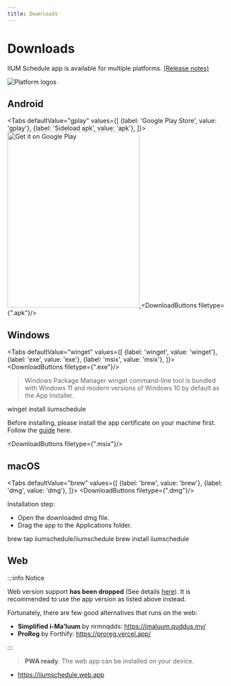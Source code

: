 ```yaml
---
title: Downloads
---
```



# Downloads

IIUM Schedule app is available for multiple platforms. [(Release notes)](/changelog)

![Platform logos](/img/platform-logos.png)

## Android

<Tabs
    defaultValue="gplay"
    values={[
        {label: 'Google Play Store', value: 'gplay'},
        {label: 'Sideload apk', value: 'apk'},
    ]}>
    <TabItem value="gplay">
    <a href="https://play.google.com/store/apps/details?id=com.iqfareez.iiumschedule&utm_source=website&pcampaignid=pcampaignidMKT-Other-global-all-co-prtnr-py-PartBadge-Mar2515-1">
    <img
    alt="Get it on Google Play"
    src="https://play.google.com/intl/en_us/badges/static/images/badges/en_badge_web_generic.png"
    width="300"
    height="400"/>
    </a>
    </TabItem>
    <TabItem value="apk"><DownloadButtons filetype={".apk"}/>
    </TabItem>

</Tabs>

## Windows

<Tabs
    defaultValue="winget"
    values={[
        {label: 'winget', value: 'winget'},
        {label: 'exe', value: 'exe'},
        {label: 'msix', value: 'msix'},
    ]}>
    <TabItem value="exe">
        <DownloadButtons filetype={".exe"}/>
    </TabItem>
    <TabItem value="winget">
        <blockquote> Windows Package Manager winget command-line tool is bundled with Windows 11 and modern versions of Windows 10 by default as the App Installer.</blockquote>
        <CodeBlock language="powershell">
            winget install iiumschedule
        </CodeBlock>
    </TabItem>
    <TabItem value="msix">
        <p>Before installing, please install the app certificate on your machine first. Follow the <a
            href="../windows-cert">guide</a> here.</p>
        <DownloadButtons filetype={".msix"}/>
    </TabItem>
</Tabs>

## macOS

<Tabs
    defaultValue="brew"
    values={[
        {label: 'brew', value: 'brew'},
        {label: 'dmg', value: 'dmg'},
    ]}>
    <TabItem value="dmg">
        <DownloadButtons filetype={".dmg"}/>
        <br/>
        <p>
            Installation step:
            <ul>
                <li>Open the downloaded dmg file.</li>
                <li>Drag the app to the Applications folder.</li>
            </ul>
        </p>
    </TabItem>
    <TabItem value="brew">
        <CodeBlock language="bash">
            brew tap iiumschedule/iiumschedule
        </CodeBlock>
        <CodeBlock language="bash">
            brew install iiumschedule
        </CodeBlock>
    </TabItem>
</Tabs>


## Web

:::info Notice

Web version support **has been dropped** (See details [here](https://github.com/iiumschedule/iium_schedule/issues/60)).
It is recommended to use the app version as listed above instead. 

Fortunately, there are few good alternatives that runs on the web:
- **Simplified i-Ma'luum** by nrmnqdds: https://imaluum.quddus.my/
- **ProReg** by Forthify: https://proreg.vercel.app/

:::

> **PWA ready**. The web app can be installed on your device.

- https://iiumschedule.web.app
